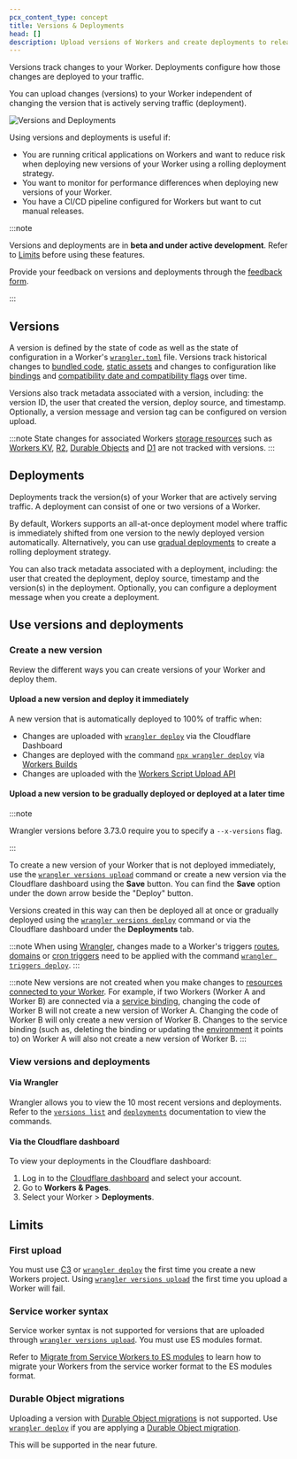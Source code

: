 ```yaml
---
pcx_content_type: concept
title: Versions & Deployments
head: []
description: Upload versions of Workers and create deployments to release new versions.
---
```


Versions track changes to your Worker. Deployments configure how those changes are deployed to your traffic.

You can upload changes (versions) to your Worker independent of changing the version that is actively serving traffic (deployment).

![Versions and Deployments](~/assets/images/workers/platform/versions-and-deployments/versions-and-deployments.png)

Using versions and deployments is useful if:

- You are running critical applications on Workers and want to reduce risk when deploying new versions of your Worker using a rolling deployment strategy.
- You want to monitor for performance differences when deploying new versions of your Worker.
- You have a CI/CD pipeline configured for Workers but want to cut manual releases.

:::note

Versions and deployments are in **beta and under active development**. Refer to [Limits](/workers/configuration/versions-and-deployments/#limits) before using these features.

Provide your feedback on versions and deployments through the [feedback form](https://www.cloudflare.com/lp/developer-week-deployments).

:::

## Versions

A version is defined by the state of code as well as the state of configuration in a Worker's [`wrangler.toml`](/workers/wrangler/configuration/) file. Versions track historical changes to [bundled code](/workers/wrangler/bundling/), [static assets](/workers/static-assets/) and changes to configuration like [bindings](/workers/runtime-apis/bindings/) and [compatibility date and compatibility flags](/workers/configuration/compatibility-dates/) over time.

Versions also track metadata associated with a version, including: the version ID, the user that created the version, deploy source, and timestamp. Optionally, a version message and version tag can be configured on version upload.

:::note
State changes for associated Workers [storage resources](/workers/platform/storage-options/) such as [Workers KV](/kv/), [R2](/r2/), [Durable Objects](/durable-objects/) and [D1](/d1/) are not tracked with versions.
:::

## Deployments

Deployments track the version(s) of your Worker that are actively serving traffic. A deployment can consist of one or two versions of a Worker.

By default, Workers supports an all-at-once deployment model where traffic is immediately shifted from one version to the newly deployed version automatically. Alternatively, you can use [gradual deployments](/workers/configuration/versions-and-deployments/gradual-deployments/) to create a rolling deployment strategy.

You can also track metadata associated with a deployment, including: the user that created the deployment, deploy source, timestamp and the version(s) in the deployment. Optionally, you can configure a deployment message when you create a deployment.

## Use versions and deployments

### Create a new version

Review the different ways you can create versions of your Worker and deploy them.

#### Upload a new version and deploy it immediately

A new version that is automatically deployed to 100% of traffic when:

- Changes are uploaded with [`wrangler deploy`](/workers/wrangler/commands/#deploy) via the Cloudflare Dashboard
- Changes are deployed with the command [`npx wrangler deploy`](/workers/wrangler/commands/#deploy) via [Workers Builds](/workers/ci-cd/builds)
- Changes are uploaded with the [Workers Script Upload API](/api/operations/worker-script-upload-worker-module)

#### Upload a new version to be gradually deployed or deployed at a later time

:::note

Wrangler versions before 3.73.0 require you to specify a `--x-versions` flag.

:::

To create a new version of your Worker that is not deployed immediately, use the [`wrangler versions upload`](/workers/wrangler/commands/#upload) command or create a new version via the Cloudflare dashboard using the **Save** button. You can find the **Save** option under the down arrow beside the "Deploy" button.

Versions created in this way can then be deployed all at once or gradually deployed using the [`wrangler versions deploy`](/workers/wrangler/commands/#deploy-2) command or via the Cloudflare dashboard under the **Deployments** tab.

:::note
When using [Wrangler](/workers/wrangler/), changes made to a Worker's triggers [routes, domains](/workers/configuration/routing/) or [cron triggers](/workers/configuration/cron-triggers/) need to be applied with the command [`wrangler triggers deploy`](/workers/wrangler/commands/#triggers).
:::

:::note
New versions are not created when you make changes to [resources connected to your Worker](/workers/runtime-apis/bindings/). For example, if two Workers (Worker A and Worker B) are connected via a [service binding](/workers/runtime-apis/bindings/service-bindings/), changing the code of Worker B will not create a new version of Worker A. Changing the code of Worker B will only create a new version of Worker B. Changes to the service binding (such as, deleting the binding or updating the [environment](/workers/wrangler/environments/) it points to) on Worker A will also not create a new version of Worker B.
:::

### View versions and deployments

#### Via Wrangler

Wrangler allows you to view the 10 most recent versions and deployments. Refer to the [`versions list`](/workers/wrangler/commands/#list-8) and [`deployments`](/workers/wrangler/commands/#list-9) documentation to view the commands.

#### Via the Cloudflare dashboard

To view your deployments in the Cloudflare dashboard:

1. Log in to the [Cloudflare dashboard](https://dash.cloudflare.com/?to=/:account/workers) and select your account.
2. Go to **Workers & Pages**.
3. Select your Worker > **Deployments**.

## Limits

### First upload

You must use [C3](/workers/get-started/guide/#1-create-a-new-worker-project) or [`wrangler deploy`](/workers/wrangler/commands/#deploy) the first time you create a new Workers project. Using [`wrangler versions upload`](/workers/wrangler/commands/#upload) the first time you upload a Worker will fail.

### Service worker syntax

Service worker syntax is not supported for versions that are uploaded through [`wrangler versions upload`](/workers/wrangler/commands/#upload). You must use ES modules format.

Refer to [Migrate from Service Workers to ES modules](/workers/reference/migrate-to-module-workers/#advantages-of-migrating) to learn how to migrate your Workers from the service worker format to the ES modules format.

### Durable Object migrations

Uploading a version with [Durable Object migrations](/durable-objects/reference/durable-objects-migrations/) is not supported. Use [`wrangler deploy`](/workers/wrangler/commands/#deploy) if you are applying a [Durable Object migration](/durable-objects/reference/durable-objects-migrations/).

This will be supported in the near future.
